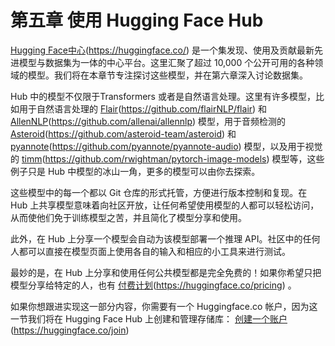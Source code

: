 # 第五章 使用 Hugging Face Hub

[Hugging Face中心](https://huggingface.co/)(https://huggingface.co/) 是一个集发现、使用及贡献最新先进模型与数据集为一体的中心平台。这里汇聚了超过 10,000 个公开可用的各种领域的模型。我们将在本章节专注探讨这些模型，并在第六章深入讨论数据集。

Hub 中的模型不仅限于Transformers 或者是自然语言处理。这里有许多模型，比如用于自然语言处理的 [Flair](https://github.com/flairNLP/flair)(https://github.com/flairNLP/flair) 和 [AllenNLP](https://github.com/allenai/allennlp)(https://github.com/allenai/allennlp) 模型，用于音频检测的 [Asteroid](https://github.com/asteroid-team/asteroid)(https://github.com/asteroid-team/asteroid) 和 [pyannote](https://github.com/pyannote/pyannote-audio)(https://github.com/pyannote/pyannote-audio) 模型，以及用于视觉的 [timm](https://github.com/rwightman/pytorch-image-models)(https://github.com/rwightman/pytorch-image-models) 模型等，这些例子只是 Hub 中模型的冰山一角，更多的模型可以由你去探索。

这些模型中的每一个都以 Git 仓库的形式托管，方便进行版本控制和复现。在 Hub 上共享模型意味着向社区开放，让任何希望使用模型的人都可以轻松访问，从而使他们免于训练模型之苦，并且简化了模型分享和使用。

此外，在 Hub 上分享一个模型会自动为该模型部署一个推理 API。社区中的任何人都可以直接在模型页面上使用各自的输入和相应的小工具来进行测试。

最妙的是，在 Hub 上分享和使用任何公共模型都是完全免费的！如果你希望只把模型分享给特定的人，也有 [付费计划](https://huggingface.co/pricing)(https://huggingface.co/pricing) 。


如果你想跟进实现这一部分内容，你需要有一个 Huggingface.co 帐户，因为这一节我们将在 Hugging Face Hub 上创建和管理存储库： [创建一个账户](https://huggingface.co/join)(https://huggingface.co/join) 